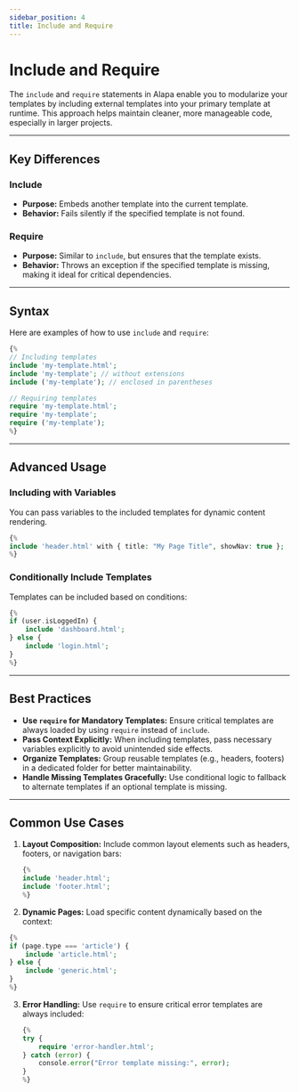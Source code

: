 ```yaml
---
sidebar_position: 4
title: Include and Require
---
```


# **Include and Require**

The `include` and `require` statements in Alapa enable you to modularize your templates by including external templates into your primary template at runtime. This approach helps maintain cleaner, more manageable code, especially in larger projects.

---

## **Key Differences**

### **Include**

- **Purpose:** Embeds another template into the current template.
- **Behavior:** Fails silently if the specified template is not found.

### **Require**

- **Purpose:** Similar to `include`, but ensures that the template exists.
- **Behavior:** Throws an exception if the specified template is missing, making it ideal for critical dependencies.

---

## **Syntax**

Here are examples of how to use `include` and `require`:

<CodeScreen>

```php
{%
// Including templates
include 'my-template.html';
include 'my-template'; // without extensions
include ('my-template'); // enclosed in parentheses

// Requiring templates
require 'my-template.html';
require 'my-template';
require ('my-template');
%}

```

</CodeScreen>

---

## **Advanced Usage**

### **Including with Variables**

You can pass variables to the included templates for dynamic content rendering.

<CodeScreen>

```php
{%
include 'header.html' with { title: "My Page Title", showNav: true };
%}
```

</CodeScreen>

### **Conditionally Include Templates**

Templates can be included based on conditions:

<CodeScreen>

```php
{%
if (user.isLoggedIn) {
    include 'dashboard.html';
} else {
    include 'login.html';
}
%}
```

</CodeScreen>

---

## **Best Practices**

- **Use `require` for Mandatory Templates:** Ensure critical templates are always loaded by using `require` instead of `include`.
- **Pass Context Explicitly:** When including templates, pass necessary variables explicitly to avoid unintended side effects.
- **Organize Templates:** Group reusable templates (e.g., headers, footers) in a dedicated folder for better maintainability.
- **Handle Missing Templates Gracefully:** Use conditional logic to fallback to alternate templates if an optional template is missing.

---

## **Common Use Cases**

1. **Layout Composition:**
   Include common layout elements such as headers, footers, or navigation bars:

   <CodeScreen>

   ```php
   {%
   include 'header.html';
   include 'footer.html';
   %}
   ```

   </CodeScreen>

2. **Dynamic Pages:**
   Load specific content dynamically based on the context:

<CodeScreen>

```php
{%
if (page.type === 'article') {
    include 'article.html';
} else {
    include 'generic.html';
}
%}
```

 </CodeScreen>

3. **Error Handling:**
   Use `require` to ensure critical error templates are always included:

   <CodeScreen>

   ```php
   {%
   try {
       require 'error-handler.html';
   } catch (error) {
       console.error("Error template missing:", error);
   }
   %}

   ```

   </CodeScreen>
